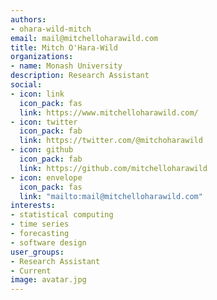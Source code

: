 ```yaml
---
authors:
- ohara-wild-mitch
email: mail@mitchelloharawild.com
title: Mitch O'Hara-Wild
organizations:
- name: Monash University
description: Research Assistant
social:
- icon: link
  icon_pack: fas
  link: https://www.mitchelloharawild.com/
- icon: twitter
  icon_pack: fab
  link: https://twitter.com/@mitchoharawild
- icon: github
  icon_pack: fab
  link: https://github.com/mitchelloharawild
- icon: envelope
  icon_pack: fas
  link: "mailto:mail@mitchelloharawild.com"
interests:
- statistical computing
- time series
- forecasting
- software design
user_groups:
- Research Assistant
- Current
image: avatar.jpg
---
```


